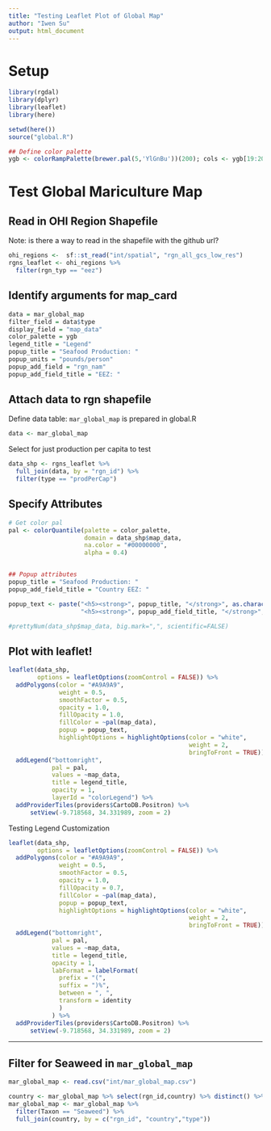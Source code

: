 ```yaml
---
title: "Testing Leaflet Plot of Global Map"
author: "Iwen Su"
output: html_document
---
```


# Setup
```r

library(rgdal)
library(dplyr)
library(leaflet)
library(here)

setwd(here())
source("global.R")

## Define color palette
ygb <- colorRampPalette(brewer.pal(5,'YlGnBu'))(200); cols <- ygb[19:200]

```

# Test Global Mariculture Map

## Read in OHI Region Shapefile 
Note: is there a way to read in the shapefile with the github url?
```r

ohi_regions <-  sf::st_read("int/spatial", "rgn_all_gcs_low_res")
rgns_leaflet <- ohi_regions %>%
  filter(rgn_typ == "eez")
```

## Identify arguments for map_card
```r
data = mar_global_map
filter_field = data$type
display_field = "map_data"
color_palette = ygb
legend_title = "Legend"
popup_title = "Seafood Production: "
popup_units = "pounds/person"
popup_add_field = "rgn_nam"
popup_add_field_title = "EEZ: "
```

## Attach data to rgn shapefile

Define data table: `mar_global_map` is prepared in global.R
```r
data <- mar_global_map
```

Select for just production per capita to test
```r
data_shp <- rgns_leaflet %>%
  full_join(data, by = "rgn_id") %>% 
  filter(type == "prodPerCap")
```

## Specify Attributes
```r
# Get color pal
pal <- colorQuantile(palette = color_palette,
                     domain = data_shp$map_data,
                     na.color = "#00000000",
                     alpha = 0.4)


## Popup attributes
popup_title = "Seafood Production: "
popup_add_field_title = "Country EEZ: "

popup_text <- paste("<h5><strong>", popup_title, "</strong>", as.character(signif(data_shp$map_data,3)), "lb/person", "</h5>",
                    "<h5><strong>", popup_add_field_title, "</strong>", data_shp$rgn_nam, "</h5>", sep=" ")

#prettyNum(data_shp$map_data, big.mark=",", scientific=FALSE)
```

## Plot with leaflet!
```r
leaflet(data_shp,
        options = leafletOptions(zoomControl = FALSE)) %>%
  addPolygons(color = "#A9A9A9", 
              weight = 0.5, 
              smoothFactor = 0.5,
              opacity = 1.0, 
              fillOpacity = 1.0,
              fillColor = ~pal(map_data),
              popup = popup_text, 
              highlightOptions = highlightOptions(color = "white", 
                                                  weight = 2,
                                                  bringToFront = TRUE)) %>% 
  addLegend("bottomright",
            pal = pal,
            values = ~map_data,
            title = legend_title,
            opacity = 1,
            layerId = "colorLegend") %>%
  addProviderTiles(providers$CartoDB.Positron) %>%
      setView(-9.718568, 34.331989, zoom = 2)
```

Testing Legend Customization
```r
leaflet(data_shp,
        options = leafletOptions(zoomControl = FALSE)) %>%
  addPolygons(color = "#A9A9A9", 
              weight = 0.5, 
              smoothFactor = 0.5,
              opacity = 1.0, 
              fillOpacity = 0.7,
              fillColor = ~pal(map_data),
              popup = popup_text, 
              highlightOptions = highlightOptions(color = "white", 
                                                  weight = 2,
                                                  bringToFront = TRUE)) %>% 
  addLegend("bottomright",
            pal = pal,
            values = ~map_data,
            title = legend_title,
            opacity = 1,
            labFormat = labelFormat(
              prefix = "(", 
              suffix = ")%", 
              between = ", ",
              transform = identity
              )
            ) %>%
  addProviderTiles(providers$CartoDB.Positron) %>%
      setView(-9.718568, 34.331989, zoom = 2)
```

***

## Filter for Seaweed in `mar_global_map`
```r

mar_global_map <- read.csv("int/mar_global_map.csv")

country <- mar_global_map %>% select(rgn_id,country) %>% distinct() %>% mutate(type = "prodPerCap")
mar_global_map <- mar_global_map %>% 
  filter(Taxon == "Seaweed") %>% 
  full_join(country, by = c("rgn_id", "country","type"))

```


